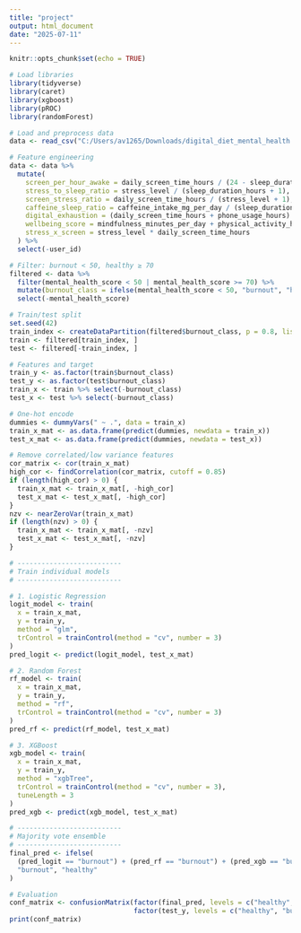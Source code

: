 ```yaml
---
title: "project"
output: html_document
date: "2025-07-11"
---
```


```r
knitr::opts_chunk$set(echo = TRUE)
```

```r
# Load libraries
library(tidyverse)
library(caret)
library(xgboost)
library(pROC)
library(randomForest)

# Load and preprocess data
data <- read_csv("C:/Users/av1265/Downloads/digital_diet_mental_health.csv")

# Feature engineering
data <- data %>%
  mutate(
    screen_per_hour_awake = daily_screen_time_hours / (24 - sleep_duration_hours),
    stress_to_sleep_ratio = stress_level / (sleep_duration_hours + 1),
    screen_stress_ratio = daily_screen_time_hours / (stress_level + 1),
    caffeine_sleep_ratio = caffeine_intake_mg_per_day / (sleep_duration_hours + 1),
    digital_exhaustion = (daily_screen_time_hours + phone_usage_hours) * stress_level / (sleep_duration_hours + 1),
    wellbeing_score = mindfulness_minutes_per_day + physical_activity_hours_per_week - caffeine_intake_mg_per_day,
    stress_x_screen = stress_level * daily_screen_time_hours
  ) %>%
  select(-user_id)

# Filter: burnout < 50, healthy ≥ 70
filtered <- data %>%
  filter(mental_health_score < 50 | mental_health_score >= 70) %>%
  mutate(burnout_class = ifelse(mental_health_score < 50, "burnout", "healthy")) %>%
  select(-mental_health_score)

# Train/test split
set.seed(42)
train_index <- createDataPartition(filtered$burnout_class, p = 0.8, list = FALSE)
train <- filtered[train_index, ]
test <- filtered[-train_index, ]

# Features and target
train_y <- as.factor(train$burnout_class)
test_y <- as.factor(test$burnout_class)
train_x <- train %>% select(-burnout_class)
test_x <- test %>% select(-burnout_class)

# One-hot encode
dummies <- dummyVars(" ~ .", data = train_x)
train_x_mat <- as.data.frame(predict(dummies, newdata = train_x))
test_x_mat <- as.data.frame(predict(dummies, newdata = test_x))

# Remove correlated/low variance features
cor_matrix <- cor(train_x_mat)
high_cor <- findCorrelation(cor_matrix, cutoff = 0.85)
if (length(high_cor) > 0) {
  train_x_mat <- train_x_mat[, -high_cor]
  test_x_mat <- test_x_mat[, -high_cor]
}
nzv <- nearZeroVar(train_x_mat)
if (length(nzv) > 0) {
  train_x_mat <- train_x_mat[, -nzv]
  test_x_mat <- test_x_mat[, -nzv]
}

# --------------------------
# Train individual models
# --------------------------

# 1. Logistic Regression
logit_model <- train(
  x = train_x_mat,
  y = train_y,
  method = "glm",
  trControl = trainControl(method = "cv", number = 3)
)
pred_logit <- predict(logit_model, test_x_mat)

# 2. Random Forest
rf_model <- train(
  x = train_x_mat,
  y = train_y,
  method = "rf",
  trControl = trainControl(method = "cv", number = 3)
)
pred_rf <- predict(rf_model, test_x_mat)

# 3. XGBoost
xgb_model <- train(
  x = train_x_mat,
  y = train_y,
  method = "xgbTree",
  trControl = trainControl(method = "cv", number = 3),
  tuneLength = 3
)
pred_xgb <- predict(xgb_model, test_x_mat)

# --------------------------
# Majority vote ensemble
# --------------------------
final_pred <- ifelse(
  (pred_logit == "burnout") + (pred_rf == "burnout") + (pred_xgb == "burnout") >= 2,
  "burnout", "healthy"
)

# Evaluation
conf_matrix <- confusionMatrix(factor(final_pred, levels = c("healthy", "burnout")),
                               factor(test_y, levels = c("healthy", "burnout")))
print(conf_matrix)

```

